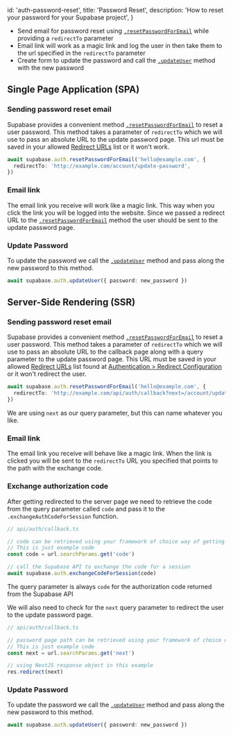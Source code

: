 
  id: 'auth-password-reset',
  title: 'Password Reset',
  description: 'How to reset your password for your Supabase project',
}

- Send email for password reset using [`.resetPasswordForEmail`](/docs/reference/javascript/auth-resetpasswordforemail) while providing a `redirectTo` parameter
- Email link will work as a magic link and log the user in then take them to the url specified in the `redirectTo` parameter
- Create form to update the password and call the [`.updateUser`](/docs/reference/javascript/auth-updateuser) method with the new password

## Single Page Application (SPA)

### Sending password reset email
Supabase provides a convenient method [`.resetPasswordForEmail`](/docs/reference/javascript/auth-resetpasswordforemail) 
to reset a user password. This method takes a parameter of `redirectTo` which we will use to pass an absolute URL to 
the update password page. This url must be saved in your allowed [Redirect URLs](https://app.supabase.com/project/sgbluorgiylcyqpqihab/auth/url-configuration) 
list or it won't work.

```ts
await supabase.auth.resetPasswordForEmail('hello@example.com', {
  redirectTo: 'http://example.com/account/update-password',
})
```

### Email link
The email link you receive will work like a magic link. This way when you click the link you will be logged into 
the website. Since we passed a redirect URL to the [`.resetPasswordForEmail`](https://supabase.com/docs/reference/javascript/auth-resetpasswordforemail) 
method the user should be sent to the update password page.

### Update Password
To update the password we call the [`.updateUser`](/docs/reference/javascript/auth-updateuser) method and pass along the new password to this method.

```ts
await supabase.auth.updateUser({ password: new_password })
```

## Server-Side Rendering (SSR)

### Sending password reset email
Supabase provides a convenient method [`.resetPasswordForEmail`](/docs/reference/javascript/auth-resetpasswordforemail) 
to reset a user password. This method takes a parameter of `redirectTo` which we will use to pass an absolute URL to 
the callback page along with a query parameter to the update password page. This URL must be saved in your 
allowed [Redirect URLs](https://app.supabase.com/project/_/auth/url-configuration) list found at 
[Authentication > Redirect Configuration](https://app.supabase.com/project/_/auth/url-configuration) or it won't 
redirect the user.

```ts
await supabase.auth.resetPasswordForEmail('hello@example.com', {
  redirectTo: 'http://example.com/api/auth/callback?next=/account/update-password',
})
```

<Admonition type="note">

We are using `next` as our query parameter, but this can name whatever you like.

</Admonition>

### Email link
The email link you receive will behave like a magic link. When the link is clicked you will be sent to the `redirectTo` URL you specified that points to the path with the exchange code.

### Exchange authorization code
After getting redirected to the server page we need to retrieve the code from the query parameter called `code` and pass it to the `.exchangeAuthCodeForSession` function.
```ts
// api/auth/callback.ts

// code can be retrieved using your framework of choice way of getting query parameter from the url. 
// This is just example code
const code = url.searchParams.get('code')

// call the Supabase API to exchange the code for a session
await supabase.auth.exchangeCodeForSession(code)
```

<Admonition type="note">

The query parameter is always `code` for the authorization code returned from the Supabase API

</Admonition>

We will also need to check for the `next` query parameter to redirect the user to the update password page.
```ts
// api/auth/callback.ts

// password page path can be retrieved using your framework of choice way of getting query parameter from the url. 
// This is just example code
const next = url.searchParams.get('next')

// using NextJS response object in this example
res.redirect(next)
```

### Update Password
To update the password we call the [`.updateUser`](/docs/reference/javascript/auth-updateuser) method and 
pass along the new password to this method.

```ts
await supabase.auth.updateUser({ password: new_password })
```



